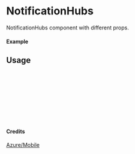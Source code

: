 
<Meta of={NotificationHubs} title="Azure/Mobile/NotificationHubs" />

# NotificationHubs

NotificationHubs component with different props.

#### Example

<Canvas of={NotificationHubs.Primary} />

## Usage

```ts
import { NotificationHubs } from "yadl-ui";

const Example = () => {
  return (
      <NotificationHubs />
  );
};

export default Example;
```

#### Credits
[Azure/Mobile](https://learn.microsoft.com/en-us/azure/architecture/icons/)

